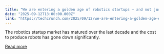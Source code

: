 ```yaml
---
title: "We are entering a golden age of robotics startups — and not just because of AI"
date: "2025-09-12T13:00:00.000Z"
link: "https://techcrunch.com/2025/09/12/we-are-entering-a-golden-age-of-robotics-startups-and-not-just-because-of-ai/"
---
```


The robotics startup market has matured over the last decade and the cost to produce robots has gone down significantly. 

[Read more](https://techcrunch.com/2025/09/12/we-are-entering-a-golden-age-of-robotics-startups-and-not-just-because-of-ai/)
